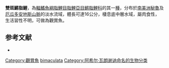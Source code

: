 {{Speciesbox
| status = NE
| status_system = IUCN3.1
| genus = Lebiasina
| species = bimaculata
| authority = [[Achille_Valenciennes|Valenciennes]], 1847
| synonyms = 
}}
'''雙斑鱂脂鯉'''，為[[輻鰭魚綱|輻鰭魚綱]][[脂鯉目|脂鯉目]][[脂鯉亞目|脂鯉亞目]][[鱂脂鯉科|鱂脂鯉科]]的其一[[種|種]]，分布於[[南美洲|南美洲]][[秘魯|秘魯]]及[[厄瓜多|厄瓜多]][[安地斯山脈|安地斯山脈]]的淡水流域，體長可達16公分，棲息底中層水域，屬肉食性，生活習性不明，可做為觀賞魚。

==参考文献==
{{refbegin}}
*{{FishBase_species|genus=Lebiasina|species=bimaculata|year=2013|month=10}}
{{refend}}
{{Taxonbar|from=Q5855160}}

[[Category:觀賞魚|Category:觀賞魚]]
[[Category:鱂脂鯉屬|bimaculata]]
[[Category:阿希尔·瓦朗谢讷命名的生物分类|Category:阿希尔·瓦朗谢讷命名的生物分类]]
